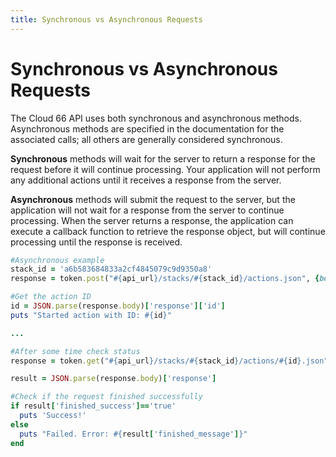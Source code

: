 ```yaml
---
title: Synchronous vs Asynchronous Requests
---
```


# Synchronous vs Asynchronous Requests

The Cloud 66 API uses both synchronous and asynchronous methods. Asynchronous methods are specified in the documentation for the associated calls; all others are generally considered synchronous.

**Synchronous** methods will wait for the server to return a response for the request before it will continue processing. Your application will not perform any additional actions until it receives a response from the server.

**Asynchronous** methods will submit the request to the server, but the application will not wait for a response from the server to continue processing. When the server returns a response, the application can execute a callback function to retrieve the response object, but will continue processing until the response is received.

```ruby
#Asynchronous example
stack_id = 'a6b583684833a2cf4845079c9d9350a8'
response = token.post("#{api_url}/stacks/#{stack_id}/actions.json", {body: {:command => 'clear_caches'}})

#Get the action ID
id = JSON.parse(response.body)['response']['id']
puts "Started action with ID: #{id}"

...

#After some time check status
response = token.get("#{api_url}/stacks/#{stack_id}/actions/#{id}.json")

result = JSON.parse(response.body)['response']

#Check if the request finished successfully
if result['finished_success']=='true'
  puts 'Success!'
else
  puts "Failed. Error: #{result['finished_message']}"
end
```
